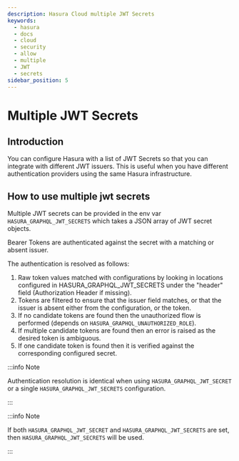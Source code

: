 ```yaml
---
description: Hasura Cloud multiple JWT Secrets
keywords:
  - hasura
  - docs
  - cloud
  - security
  - allow
  - multiple
  - JWT
  - secrets
sidebar_position: 5
---
```


# Multiple JWT Secrets

## Introduction

You can configure Hasura with a list of JWT Secrets so that you can integrate with different JWT issuers.
This is useful when you have different authentication providers using the same Hasura infrastructure.


## How to use multiple jwt secrets

Multiple JWT secrets can be provided in the env var `HASURA_GRAPHQL_JWT_SECRETS` which takes a JSON array of JWT secret objects.

Bearer Tokens are authenticated against the secret with a matching or absent <span class="title-ref">issuer</span>.

The authentication is resolved as follows:

1. Raw token values matched with configurations by looking in locations configured in HASURA_GRAPHQL_JWT_SECRETS under the "header" field (Authorization Header if missing).
2. Tokens are filtered to ensure that the <span class="title-ref">issuer</span> field matches, or that the issuer is absent either from the configuration, or the token.
3. If no candidate tokens are found then the unauthorized flow is performed (depends on `HASURA_GRAPHQL_UNAUTHORIZED_ROLE`).
4. If multiple candidate tokens are found then an error is raised as the desired token is ambiguous.
5. If one candidate token is found then it is verified against the corresponding configured secret.


:::info Note

Authentication resolution is identical when using `HASURA_GRAPHQL_JWT_SECRET` or a single `HASURA_GRAPHQL_JWT_SECRETS` configuration.

:::


:::info Note

If both `HASURA_GRAPHQL_JWT_SECRET` and `HASURA_GRAPHQL_JWT_SECRETS` are set, then `HASURA_GRAPHQL_JWT_SECRETS` will be used.

:::
